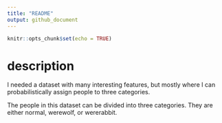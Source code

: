 ```yaml
---
title: "README"
output: github_document
---
```


```r
knitr::opts_chunk$set(echo = TRUE)
```

# description

I needed a dataset with many interesting features, but mostly where I can 
probabilistically assign people to three categories.

The people in this dataset can be divided into three categories.
They are either normal, werewolf, or wererabbit.

